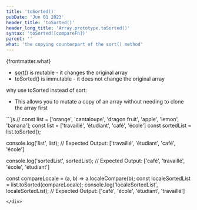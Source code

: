 ```yaml
---
title: 'toSorted()'
pubDate: 'Jun 01 2023'
header_title: 'toSorted()'
header_long_title: 'Array.prototype.toSorted()'
syntax: 'toSorted([compareFn])'
parent: ''
what: 'the copying counterpart of the sort() method'
---
```


{frontmatter.what}  

- [sort()](../sort/) is mutable - it changes the original array
- toSorted() is immutable - it does not change the original array

why use toSorted instead of sort:
- This allows you to mutate a copy of an array without needing to clone the array first

<div class="copy-to-clipboard-wrap" id="code-sample-01">
<CopyToClipboard id="code-sample-01"></CopyToClipboard>
```js
// const list = ['orange', 'cantaloupe', 'dragon fruit', 'apple', 'lemon', 'banana'];
const list = ['travaillé', 'étudiant', 'café', 'école']
const sortedList = list.toSorted();

console.log('list', list);
// Expected Output: ['travaillé', 'étudiant', 'café', 'école']

console.log('sortedList', sortedList);
// Expected Output: ['café', 'travaillé', 'école', 'étudiant']

const compareLocale = (a, b) => a.localeCompare(b);
const localeSortedList = list.toSorted(compareLocale);
console.log('localeSortedList', localeSortedList);
// Expected Output: ['café', 'école', 'étudiant', 'travaillé']
```
</div>
